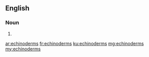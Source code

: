 ==English==

===Noun===
{{head|en|noun plural form}}

# {{plural of|echinoderm|lang=en}}

[[ar:echinoderms]]
[[fr:echinoderms]]
[[ku:echinoderms]]
[[mg:echinoderms]]
[[my:echinoderms]]